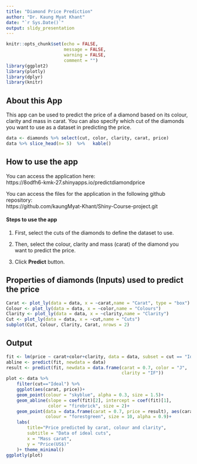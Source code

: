 ---
title: "Diamond Price Prediction"
author: "Dr. Kaung Myat Khant"
date: "`r Sys.Date()`"
output: slidy_presentation
---

```{r setup, include=FALSE}
knitr::opts_chunk$set(echo = FALSE,
                      message = FALSE,
                      warning = FALSE,
                      comment = "")
library(ggplot2)
library(plotly)
library(dplyr)
library(knitr)
```

## About this App

This app can be used to predict the price of a diamond based on its colour, clarity and mass in carat. You can also specify which cut of the diamonds you want to use as a dataset in predicting the price.

```{r data, include = TRUE}
data <- diamonds %>% select(cut, color, clarity, carat, price) 
data %>% slice_head(n= 5)  %>%   kable()
```

## How to use the app

You can access the application here:   
https://8odfh6-kmk-27.shinyapps.io/predictdiamondprice

You can access the files for the application in the following github repository:  
https://github.com/kaungMyat-Khant/Shiny-Course-project.git  

#### Steps to use the app 

1. First, select the cuts of the diamonds to define the dataset to use.  

2. Then, select the colour, clarity and mass (carat) of the diamond you want to predict the price.  

3. Click **Predict** button.

## Properties of diamonds (Inputs) used to predict the price

```{r input}
Carat <- plot_ly(data = data, x = ~carat,name = "Carat", type = "box")
Colour <- plot_ly(data = data, x = ~color,name = "Colours")
Clarity <- plot_ly(data = data, x = ~clarity,name = "Clarity")
Cut <- plot_ly(data = data, x = ~cut,name = "Cuts")
subplot(Cut, Colour, Clarity, Carat, nrows = 2)
```

## Output  

```{r output}
fit <- lm(price ~ carat+color+clarity, data = data, subset = cut == "Ideal")
abline <- predict(fit, newdata = data)
result <- predict(fit, newdata = data.frame(carat = 0.7, color = "J", 
                                            clarity = "IF"))
plot <- data %>% 
    filter(cut=="Ideal") %>% 
    ggplot(aes(carat, price))+
    geom_point(colour = "skyblue", alpha = 0.3, size = 1.5)+
    geom_abline(slope = coef(fit)[2], intercept = coef(fit)[1], 
                color = "firebrick", size = 2)+
    geom_point(data = data.frame(carat = 0.7, price = result), aes(carat,price),
               colour = "forestgreen", size = 10, alpha = 0.9)+
    labs(
        title="Price predicted by carat, colour and clarity",
        subtitle = "Data of ideal cuts",
        x = "Mass carat",
        y = "Price(US$)"
    )+ theme_minimal()
ggplotly(plot)
```


